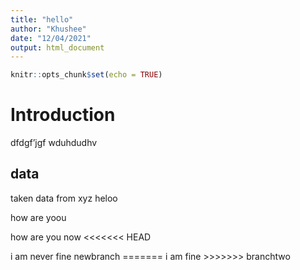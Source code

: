 ```yaml
---
title: "hello"
author: "Khushee"
date: "12/04/2021"
output: html_document
---
```


```r
knitr::opts_chunk$set(echo = TRUE)
```
# Introduction
dfdgf'jgf
wduhdudhv

## data
taken data from xyz
heloo

how are yoou 


how are you now
<<<<<<< HEAD

i am never fine
newbranch
=======
i am fine
>>>>>>> branchtwo
